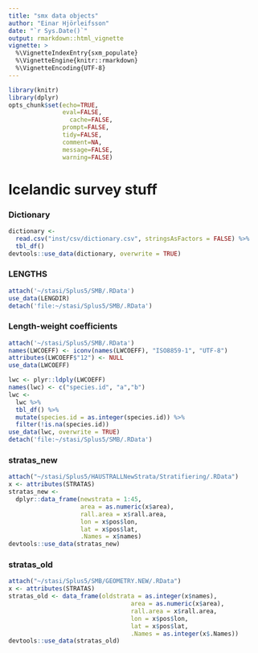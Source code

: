```yaml
---
title: "smx data objects"
author: "Einar Hjörleifsson"
date: "`r Sys.Date()`"
output: rmarkdown::html_vignette
vignette: >
  %\VignetteIndexEntry{sxm_populate}
  %\VignetteEngine{knitr::rmarkdown}
  %\VignetteEncoding{UTF-8}
---
```


```r
library(knitr)
library(dplyr)
opts_chunk$set(echo=TRUE,
               eval=FALSE,
	             cache=FALSE,
               prompt=FALSE,
               tidy=FALSE,
               comment=NA,
               message=FALSE,
               warning=FALSE)
```

# Icelandic survey stuff

### Dictionary

```r
dictionary <- 
  read.csv("inst/csv/dictionary.csv", stringsAsFactors = FALSE) %>% 
  tbl_df()
devtools::use_data(dictionary, overwrite = TRUE)
```

### LENGTHS

```r
attach('~/stasi/Splus5/SMB/.RData')
use_data(LENGDIR)
detach('file:~/stasi/Splus5/SMB/.RData')
```

### Length-weight coefficients
```r
attach('~/stasi/Splus5/SMB/.RData')
names(LWCOEFF) <- iconv(names(LWCOEFF), "ISO8859-1", "UTF-8")
attributes(LWCOEFF$"12") <- NULL
use_data(LWCOEFF)

lwc <- plyr::ldply(LWCOEFF)
names(lwc) <- c("species.id", "a","b")
lwc <-
  lwc %>% 
  tbl_df() %>% 
  mutate(species.id = as.integer(species.id)) %>% 
  filter(!is.na(species.id))
use_data(lwc, overwrite = TRUE)
detach('file:~/stasi/Splus5/SMB/.RData')
```

### stratas_new

```r
attach("~/stasi/Splus5/HAUSTRALLNewStrata/Stratifiering/.RData")
x <- attributes(STRATAS)
stratas_new <-
  dplyr::data_frame(newstrata = 1:45,
                    area = as.numeric(x$area),
                    rall.area = x$rall.area,
                    lon = x$pos$lon,
                    lat = x$pos$lat,
                    .Names = x$names)
devtools::use_data(stratas_new)
```

### stratas_old

```r
attach("~/stasi/Splus5/SMB/GEOMETRY.NEW/.RData")
x <- attributes(STRATAS)
stratas_old <- data_frame(oldstrata = as.integer(x$names),
                                  area = as.numeric(x$area),
                                  rall.area = x$rall.area,
                                  lon = x$pos$lon,
                                  lat = x$pos$lat,
                                  .Names = as.integer(x$.Names))
devtools::use_data(stratas_old)
```
